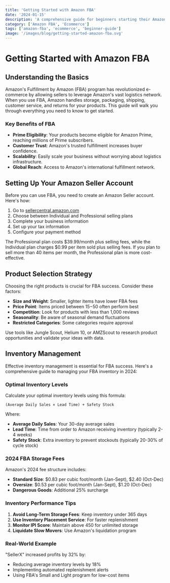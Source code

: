 ```yaml
---
title: 'Getting Started with Amazon FBA'
date: '2024-01-15'
description: 'A comprehensive guide for beginners starting their Amazon FBA journey'
category: ['Amazon FBA', 'Ecommerce']
tags: ['amazon-fba', 'ecommerce', 'beginner-guide']
image: '/images/blog/getting-started-amazon-fba.svg'
---
```


# Getting Started with Amazon FBA

## Understanding the Basics

Amazon's Fulfillment by Amazon (FBA) program has revolutionized e-commerce by allowing sellers to leverage Amazon's vast logistics network. When you use FBA, Amazon handles storage, packaging, shipping, customer service, and returns for your products. This guide will walk you through everything you need to know to get started.

### Key Benefits of FBA

- **Prime Eligibility**: Your products become eligible for Amazon Prime, reaching millions of Prime subscribers.
- **Customer Trust**: Amazon's trusted fulfillment increases buyer confidence.
- **Scalability**: Easily scale your business without worrying about logistics infrastructure.
- **Global Reach**: Access to Amazon's international fulfillment network.

## Setting Up Your Amazon Seller Account

Before you can use FBA, you need to create an Amazon Seller account. Here's how:

1. Go to [sellercentral.amazon.com](https://sellercentral.amazon.com)
2. Choose between Individual and Professional selling plans
3. Complete your business information
4. Set up your tax information
5. Configure your payment method

The Professional plan costs $39.99/month plus selling fees, while the Individual plan charges $0.99 per item sold plus selling fees. If you plan to sell more than 40 items per month, the Professional plan is more cost-effective.

## Product Selection Strategy

Choosing the right products is crucial for FBA success. Consider these factors:

- **Size and Weight**: Smaller, lighter items have lower FBA fees
- **Price Point**: Items priced between $15-$50 often perform best
- **Competition**: Look for products with less than 1,000 reviews
- **Seasonality**: Be aware of seasonal demand fluctuations
- **Restricted Categories**: Some categories require approval

Use tools like Jungle Scout, Helium 10, or AMZScout to research product opportunities and validate your ideas with data.

## Inventory Management

Effective inventory management is essential for FBA success. Here's a comprehensive guide to managing your FBA inventory in 2024:

### Optimal Inventory Levels

Calculate your optimal inventory levels using this formula:

`(Average Daily Sales × Lead Time) + Safety Stock`

Where:

- **Average Daily Sales**: Your 30-day average sales
- **Lead Time**: Time from order to Amazon receiving inventory (typically 2-4 weeks)
- **Safety Stock**: Extra inventory to prevent stockouts (typically 20-30% of cycle stock)

### 2024 FBA Storage Fees

Amazon's 2024 fee structure includes:

- **Standard Size**: $0.83 per cubic foot/month (Jan-Sept), $2.40 (Oct-Dec)
- **Oversize**: $0.53 per cubic foot/month (Jan-Sept), $1.20 (Oct-Dec)
- **Dangerous Goods**: Additional 25% surcharge

### Inventory Performance Tips

1. **Avoid Long-Term Storage Fees**: Keep inventory under 365 days
2. **Use Inventory Placement Service**: For faster replenishment
3. **Monitor IPI Score**: Maintain above 450 for unlimited storage
4. **Liquidate Slow Movers**: Use Amazon's liquidation program

### Real-World Example

"SellerX" increased profits by 32% by:

- Reducing average inventory levels by 18%
- Implementing automated replenishment alerts
- Using FBA's Small and Light program for low-cost items
